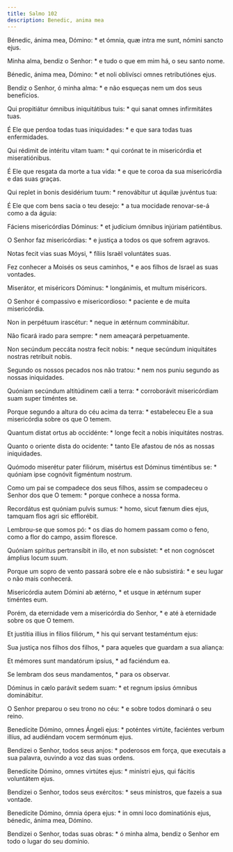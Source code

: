 ```yaml
---
title: Salmo 102
description: Benedic, anima mea
---
```


<div class="side-by-side not-content">

Bénedic, ánima mea, Dómino: * et ómnia, quæ intra me sunt, nómini sancto ejus.

Minha alma, bendiz o Senhor: * e tudo o que em mim há, o seu santo nome.

Bénedic, ánima mea, Dómino: * et noli oblivísci omnes retributiónes ejus.

Bendiz o Senhor, ó minha alma: * e não esqueças nem um dos seus benefícios.

Qui propitiátur ómnibus iniquitátibus tuis: * qui sanat omnes infirmitátes tuas.

É Ele que perdoa todas tuas iniquidades: * e que sara todas tuas enfermidades.

Qui rédimit de intéritu vitam tuam: * qui corónat te in misericórdia et miseratiónibus.

É Ele que resgata da morte a tua vida: * e que te coroa da sua misericórdia e das suas graças.

Qui replet in bonis desidérium tuum: * renovábitur ut áquilæ juvéntus tua:

É Ele que com bens sacia o teu desejo: * a tua mocidade renovar-se-á como a da águia:

Fáciens misericórdias Dóminus: * et judícium ómnibus injúriam patiéntibus.

O Senhor faz misericórdias: * e justiça a todos os que sofrem agravos.

Notas fecit vias suas Móysi, * fíliis Israël voluntátes suas.

Fez conhecer a Moisés os seus caminhos, * e aos filhos de Israel as suas vontades.

Miserátor, et miséricors Dóminus: * longánimis, et multum miséricors.

O Senhor é compassivo e misericordioso: * paciente e de muita misericórdia.

Non in perpétuum irascétur: * neque in ætérnum comminábitur.

Não ficará irado para sempre: * nem ameaçará perpetuamente.

Non secúndum peccáta nostra fecit nobis: * neque secúndum iniquitátes nostras retríbuit nobis.

Segundo os nossos pecados nos não tratou: * nem nos puniu segundo as nossas iniquidades.

Quóniam secúndum altitúdinem cæli a terra: * corroborávit misericórdiam suam super timéntes se.

Porque segundo a altura do céu acima da terra: * estabeleceu Ele a sua misericórdia sobre os que O temem.

Quantum distat ortus ab occidénte: * longe fecit a nobis iniquitátes nostras.

Quanto o oriente dista do ocidente: * tanto Ele afastou de nós as nossas iniquidades.

Quómodo miserétur pater filiórum, misértus est Dóminus timéntibus se: * quóniam ipse cognóvit figméntum nostrum.

Como um pai se compadece dos seus filhos, assim se compadeceu o Senhor dos que O temem: * porque conhece a nossa forma.

Recordátus est quóniam pulvis sumus: * homo, sicut fænum dies ejus, tamquam flos agri sic efflorébit.

Lembrou-se que somos pó: * os dias do homem passam como o feno, como a flor do campo, assim floresce.

Quóniam spíritus pertransíbit in illo, et non subsístet: * et non cognóscet ámplius locum suum.

Porque um sopro de vento passará sobre ele e não subsistirá: * e seu lugar o não mais conhecerá.

Misericórdia autem Dómini ab ætérno, * et usque in ætérnum super timéntes eum.

Porém, da eternidade vem a misericórdia do Senhor, * e até à eternidade sobre os que O temem.

Et justítia illíus in fílios filiórum, * his qui servant testaméntum ejus:

Sua justiça nos filhos dos filhos, * para aqueles que guardam a sua aliança:

Et mémores sunt mandatórum ipsíus, * ad faciéndum ea.

Se lembram dos seus mandamentos, * para os observar.

Dóminus in cælo parávit sedem suam: * et regnum ipsíus ómnibus dominábitur.

O Senhor preparou o seu trono no céu: * e sobre todos dominará o seu reino.

Benedícite Dómino, omnes Ángeli ejus: * poténtes virtúte, faciéntes verbum illíus, ad audiéndam vocem sermónum ejus.

Bendizei o Senhor, todos seus anjos: * poderosos em força, que executais a sua palavra, ouvindo a voz das suas ordens.

Benedícite Dómino, omnes virtútes ejus: * minístri ejus, qui fácitis voluntátem ejus.

Bendizei o Senhor, todos seus exércitos: * seus ministros, que fazeis a sua vontade.

Benedícite Dómino, ómnia ópera ejus: * in omni loco dominatiónis ejus, bénedic, ánima mea, Dómino.

Bendizei o Senhor, todas suas obras: * ó minha alma, bendiz o Senhor em todo o lugar do seu domínio.

</div>
